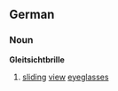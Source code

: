 ==German==
===Noun===
'''Gleitsichtbrille'''
# [[sliding]] [[view]] [[eyeglasses]] <!-- automatic translation by Google -->
